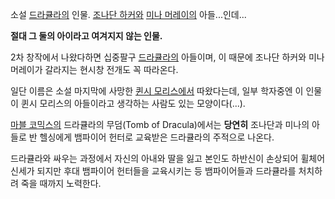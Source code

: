 소설 [[드라큘라]]의 인물. [[조나단 하커]]와 [[미나 머레이]]의 아들...인데...

'''절대 그 둘의 아이라고 여겨지지 않는 인물.'''

2차 창작에서 나왔다하면 십중팔구 [[드라큘라]]의 아들이며, 이 때문에 조나단 하커와 미나 머레이가 갈라지는 현시창 전개도 꼭 따라온다.

일단 이름은 소설 마지막에 사망한 [[퀸시 모리스]]에서 따왔다는데, 일부 학자중엔 이 인물이 퀸시 모리스의 아들이라고 생각하는 사람도 있는 모양이다(...).

[[마블 코믹스]]의 드라큘라의 무덤(Tomb of Dracula)에서는 '''당연히''' 조나단과 미나의 아들로 반 헬싱에게 뱀파이어 헌터로 교육받은 드라큘라의 주적으로 나온다. 

드라큘라와 싸우는 과정에서 자신의 아내와 딸을 잃고 본인도 하반신이 손상되어 휠체어 신세가 되지만 후대 뱀파이어 헌터들을 교육시키는 등 뱀파이어들과 드라큘라를 처치하려 죽을 때까지 노력한다.
